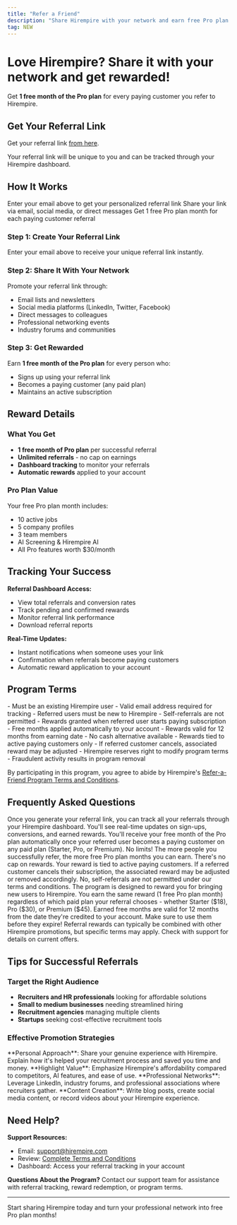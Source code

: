 ```yaml
---
title: "Refer a Friend"
description: "Share Hirempire with your network and earn free Pro plan months for every paying customer you refer"
tag: NEW
---
```


# Love Hirempire? Share it with your network and get rewarded!

Get **1 free month of the Pro plan** for every paying customer you refer to Hirempire.

## Get Your Referral Link

Get your referral link [from here](https://www.hirempire.com/refer-a-friend).


<Info>
Your referral link will be unique to you and can be tracked through your Hirempire dashboard.
</Info>

## How It Works

<CardGroup cols={3}>
<Card title="1. Generate Link" icon="link">
Enter your email above to get your personalized referral link
</Card>
<Card title="2. Share & Promote" icon="share">
Share your link via email, social media, or direct messages
</Card>
<Card title="3. Earn Rewards" icon="gift">
Get 1 free Pro plan month for each paying customer referral
</Card>
</CardGroup>

### Step 1: Create Your Referral Link
Enter your email above to receive your unique referral link instantly.

### Step 2: Share It With Your Network
Promote your referral link through:
- Email lists and newsletters
- Social media platforms (LinkedIn, Twitter, Facebook)
- Direct messages to colleagues
- Professional networking events
- Industry forums and communities

### Step 3: Get Rewarded
Earn **1 free month of the Pro plan** for every person who:
- Signs up using your referral link
- Becomes a paying customer (any paid plan)
- Maintains an active subscription

## Reward Details

### What You Get
- **1 free month of Pro plan** per successful referral
- **Unlimited referrals** - no cap on earnings
- **Dashboard tracking** to monitor your referrals
- **Automatic rewards** applied to your account

### Pro Plan Value
Your free Pro plan month includes:
- 10 active jobs
- 5 company profiles  
- 3 team members
- AI Screening & Hirempire AI
- All Pro features worth $30/month

## Tracking Your Success

**Referral Dashboard Access:**
- View total referrals and conversion rates
- Track pending and confirmed rewards
- Monitor referral link performance
- Download referral reports

**Real-Time Updates:**
- Instant notifications when someone uses your link
- Confirmation when referrals become paying customers
- Automatic reward application to your account

## Program Terms

<AccordionGroup>
<Accordion icon="file-text" title="Eligibility Requirements">
- Must be an existing Hirempire user
- Valid email address required for tracking
- Referred users must be new to Hirempire
- Self-referrals are not permitted
</Accordion>

<Accordion icon="calendar" title="Reward Timeline">
- Rewards granted when referred user starts paying subscription
- Free months applied automatically to your account
- Rewards valid for 12 months from earning date
- No cash alternative available
</Accordion>

<Accordion icon="warning" title="Important Conditions">
- Rewards tied to active paying customers only
- If referred customer cancels, associated reward may be adjusted
- Hirempire reserves right to modify program terms
- Fraudulent activity results in program removal
</Accordion>
</AccordionGroup>

By participating in this program, you agree to abide by Hirempire's [Refer-a-Friend Program Terms and Conditions](https://hirempire.com/ref-terms).

## Frequently Asked Questions

<AccordionGroup>
<Accordion title="How do I track my referrals?">
Once you generate your referral link, you can track all your referrals through your Hirempire dashboard. You'll see real-time updates on sign-ups, conversions, and earned rewards.
</Accordion>

<Accordion title="When do I receive my reward?">
You'll receive your free month of the Pro plan automatically once your referred user becomes a paying customer on any paid plan (Starter, Pro, or Premium).
</Accordion>

<Accordion title="Is there a limit to how many people I can refer?">
No limits! The more people you successfully refer, the more free Pro plan months you can earn. There's no cap on rewards.
</Accordion>

<Accordion title="What happens if someone I refer cancels?">
Your reward is tied to active paying customers. If a referred customer cancels their subscription, the associated reward may be adjusted or removed accordingly.
</Accordion>

<Accordion title="Can I refer myself or use my own link?">
No, self-referrals are not permitted under our terms and conditions. The program is designed to reward you for bringing new users to Hirempire.
</Accordion>

<Accordion title="What if my referred user chooses a different plan?">
You earn the same reward (1 free Pro plan month) regardless of which paid plan your referral chooses - whether Starter ($18), Pro ($30), or Premium ($45).
</Accordion>

<Accordion title="How long are my earned rewards valid?">
Earned free months are valid for 12 months from the date they're credited to your account. Make sure to use them before they expire!
</Accordion>

<Accordion title="Can I combine referral rewards with other promotions?">
Referral rewards can typically be combined with other Hirempire promotions, but specific terms may apply. Check with support for details on current offers.
</Accordion>
</AccordionGroup>

## Tips for Successful Referrals

### Target the Right Audience
- **Recruiters and HR professionals** looking for affordable solutions
- **Small to medium businesses** needing streamlined hiring
- **Recruitment agencies** managing multiple clients
- **Startups** seeking cost-effective recruitment tools

### Effective Promotion Strategies

<Tip>
**Personal Approach**: Share your genuine experience with Hirempire. Explain how it's helped your recruitment process and saved you time and money.
</Tip>

<Tip>
**Highlight Value**: Emphasize Hirempire's affordability compared to competitors, AI features, and ease of use.
</Tip>

<Tip>
**Professional Networks**: Leverage LinkedIn, industry forums, and professional associations where recruiters gather.
</Tip>

<Tip>
**Content Creation**: Write blog posts, create social media content, or record videos about your Hirempire experience.
</Tip>

## Need Help?

**Support Resources:**
- Email: [support@hirempire.com](mailto:support@hirempire.com)
- Review: [Complete Terms and Conditions](https://hirempire.com/ref-terms)
- Dashboard: Access your referral tracking in your account

**Questions About the Program?**
Contact our support team for assistance with referral tracking, reward redemption, or program terms.

---

Start sharing Hirempire today and turn your professional network into free Pro plan months!

